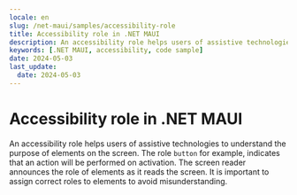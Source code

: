 ```yaml
---
locale: en
slug: /net-maui/samples/accessibility-role
title: Accessibility role in .NET MAUI
description: An accessibility role helps users of assistive technologies to understand the purpose of elements on the screen.
keywords: [.NET MAUI, accessibility, code sample]
date: 2024-05-03
last_update:
  date: 2024-05-03
---
```


# Accessibility role in .NET MAUI

An accessibility role helps users of assistive technologies to understand the purpose of elements on the screen. The role `button` for example, indicates that an action will be performed on activation. The screen reader announces the role of elements as it reads the screen. It is important to assign correct roles to elements to avoid misunderstanding.

<CodeSample id="accessibility-role" platform="net-maui" locale="en"/>
